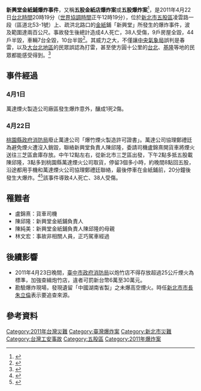 {{Infobox Conflagration
|title=新興堂金紙鋪爆炸事件
|location={{TWN}}[[新北市|新北市]][[五股區|五股區]]凌雲路一段
|date=2011年4月22日
|coordinates={{coord|25|06|02.16|N|121|27|08.86|E|region:TW|display=title,inline}}
|time=20:19
|timezone=[[UTC+8|UTC+8]]
|cause=
|fatalities=4人
|injuries=38人
}}

'''新興堂金紙鋪爆炸事件'''，又稱'''五股金紙店爆炸案'''或'''五股爆炸案'''<ref>{{cite web|language=zh-tw|url=http://www.cna.com.tw/news/asoc/201311120450-1.aspx|title=五股爆炸案 家屬獲賠290萬|author=|publisher=中央社|date=2013-11-12|accessdate=2013-12-07|archive-url=https://web.archive.org/web/20131114171624/http://www3.cna.com.tw/news/asoc/201311120450-1.aspx|archive-date=2013-11-14|dead-url=yes}}</ref>，是2011年4月22日[[台北時間|台北時間]]20時19分（[[世界協調時間|世界協調時間]]正午12時19分），位於[[新北市|新北市]][[五股區|五股區]]凌雲路一段（區道北53-1號）上、疏洪北路口的[[金紙|金紙]]鋪「新興堂」所發生的爆炸事件，波及範圍達兩百公尺。事故發生後總計造成4人死亡，38人受傷，9戶房屋全毀，44戶半毀，車輛7台全毀，10台半毀<ref>{{cite news|title=五股香鋪大爆炸　鹹粥店監視器記錄驚爆瞬間|url=http://www.nownews.com/2011/04/25/138-2707441.htm|newspaper=nownews|date=2011-04-25|accessdate=2011-04-25|archive-date=2012-08-13|archive-url=https://web.archive.org/web/20120813195452/http://www.nownews.com/2011/04/25/138-2707441.htm|dead-url=no}}</ref>。其威力之大，不僅讓[[中央氣象局|中央氣象局]]誤判是春雷，以及[[大台北地區|大台北地區]]的民眾誤認為打雷，甚至使方圓十公里的[[台北市|台北]]、[[基隆市|基隆]]等地的民眾都能感受得到。<ref>{{cite news|title=爆炸當春雷 五股大火4死24傷|url=http://news.ltn.com.tw/news/focus/paper/486755|newspaper=自由時報|date=2011-04-23|accessdate=2017-05-23|archive-date=2019-12-02|archive-url=https://web.archive.org/web/20191202135351/https://news.ltn.com.tw/news/focus/paper/486755|dead-url=no}}</ref>

==事件經過==
===4月1日===
萬達煙火製造公司廠區發生爆炸意外，釀成1死2傷。
===4月22日===
[[桃園縣政府消防局|桃園縣政府消防局]]廢止萬達公司「爆竹煙火製造許可證書」。萬達公司協理鄭禮廷為避免煙火遭沒入銷毀，聯絡新興堂負責人陳邱隆，委請司機盧錦熹開貨車將煙火送往三芝區倉庫存放。中午12點左右，從新北市三芝區出發，下午2點多抵五股載陳邱隆，3點多到桃園縣萬達煙火公司取貨，停留3個多小時，約晚間8點回五股，沿途都用手機和萬達煙火公司協理鄭禮廷聯絡，最後停車在金紙鋪前，20分鐘後發生大爆炸。<ref>{{cite news|title=五股金紙廠爆炸4死22人傷　侯友宜：貨車卸貨過程引發|url=http://www.nownews.com/2011/04/23/11459-2707148.htm|newspaper=nownews|date=2011-04-23|accessdate=2011-04-27|archive-date=2011-04-27|archive-url=https://web.archive.org/web/20110427222706/http://www.nownews.com/2011/04/23/11459-2707148.htm|dead-url=no}}</ref><ref>{{cite news|title=煙火來自萬達倉庫|url=http://news.ltn.com.tw/news/society/paper/487991|newspaper=自由時報|date=2011-04-28|accessdate=2015-02-19|archive-date=2019-11-30|archive-url=https://web.archive.org/web/20191130203030/https://news.ltn.com.tw/news/society/paper/487991|dead-url=no}}</ref>該事件導致4人死亡、38人受傷。

==罹難者==
*盧錦熹：貨車司機
*陳邱隆：新興堂金紙鋪負責人
*陳純美：新興堂金紙鋪負責人陳邱隆的母親
*林文宏：事故非相關人員，正巧駕車經過

==後續影響==
*2011年4月23日晚間，[[台中市政府消防局|臺中市政府消防局]]以炮竹店不得存放超過25公斤煙火為標準，加強查緝炮竹店，違者可罰新台幣6萬至30萬元。
*勘驗爆炸現場，發現遺留「中國湖南省製」之未爆高空煙火。時任[[新北市市長|新北市市長]][[朱立倫|朱立倫]]表示要追查來源。

==參考資料==
{{reflist|2}}

[[Category:2011年台灣災難|Category:2011年台灣災難]]
[[Category:臺灣爆炸案|Category:臺灣爆炸案]]
[[Category:新北市災難|Category:新北市災難]]
[[Category:台灣工安事故|Category:台灣工安事故]]
[[Category:五股區|Category:五股區]]
[[Category:2011年爆炸案|Category:2011年爆炸案]]